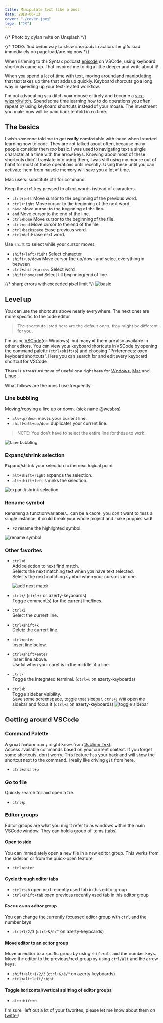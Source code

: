 ```yaml
---
title: Manipulate text like a boss
date: 2018-06-13
cover: "./cover.jpeg"
tags: ["DX"]
---
```


{/* Photo by dylan nolte on Unsplash */}

{/* TODO: find better way to show shortcuts in action. the gifs load immediately on page load/are big now */}

When listening to the Syntax podcast [episode](https://syntax.fm/show/048/vs-code-round-two) on VSCode, using keyboard shortcuts came up. That inspired me to dig a little deeper and write about it!

When you spend a lot of time with text, moving around and manipulating that text takes up time that adds up quickly.
Keyboard shorcuts go a long way in speeding up your text-related workflow.

I'm not advocating you ditch your mouse entirely and become a [vim-wizard/witch](https://twitter.com/noopkat). Spend some time learning how to do operations you often repeat by using keyboard shortcuts instead of your mouse. The investment you make now will be paid back tenfold in no time.

## The basics

I wish someone told me to get **really** comfortable with these when I started learning how to code. They are not talked about often, because many people consider them _too_ basic.
I was used to navigating text a single character at a time with the arrow keys. Knowing about most of these shortcuts didn't translate into using them, I was still using my mouse out of habit for most of these operations until recently.
Using these until you can activate them from muscle memory will save you a lot of time.

<Aside>

Mac users: substitute ctrl for command

</Aside>

Keep the `ctrl` key pressed to affect words instead of characters.

- `ctrl+left` Move cursor to the beginning of the previous word.
- `ctrl+right` Move cursor to the beginning of the next word.
- `home` Move cursor to the beginning of the line.
- `end` Move cursor to the end of the line.
- `ctrl+home` Move cursor to the beginning of the file.
- `ctrl+end` Move cursor to the end of the file.
- `ctrl+backspace` Erase previous word.
- `ctrl+del` Erase next word.

Use `shift` to select while your cursor moves.

- `shift+left/right` Select character
- `shift+up/down` Move cursor line up/down and select everything in between
- `ctrl+shift+arrows` Select word
- `shift+home/end` Select till beginning/end of line

{/* sharp errors with exceeded pixel limit */}
![basic](./basic.gif)

## Level up

You can use the shortcuts above nearly everywhere.
The next ones are more specific to the code editor.

> The shortcuts listed here are the default ones, they might be different for you.

I'm using [VSCode](https://code.visualstudio.com/)(on Windows), but many of them are also available in other editors. You can view your keyboard shortcuts in VSCode by opening the command palette (`ctrl+shift+p`) and choosing "Preferences: open keyboard shortcuts".
Here you can search for and edit every keyboard shortcut for VSCode.

There is a treasure trove of useful one right here for [Windows](https://code.visualstudio.com/shortcuts/keyboard-shortcuts-windows.pdf), [Mac](https://code.visualstudio.com/shortcuts/keyboard-shortcuts-macos.pdf) and [Linux](https://code.visualstudio.com/shortcuts/keyboard-shortcuts-linux.pdf)
.

What follows are the ones I use frequently.

### Line bubbling

Moving/copying a line up or down. (sick name [@wesbos](https://twitter.com/wesbos))

- `alt+up/down` moves your current line.
- `shift+alt+up/down` duplicates your current line.

> NOTE: You don't have to select the entire line for these to work.

![Line bubbling](line-bubbling.gif)

### Expand/shrink selection

Expand/shrink your selection to the next logical point

- `alt+shift+right` expands the selection.
- `alt+shift+left` shrinks the selection.

![expand/shrink selection](expand-shrink-selection.gif)

### Rename symbol

Renaming a function/variable/... can be a chore, you don't want to miss a single instance, it could break your whole project and make puppies sad!

- `F2` rename the highlighted symbol.

![rename symbol](rename-symbol.gif)

### Other favorites

- `ctrl+d`  
  Add selection to next find match.  
  Selects the next matching text when you have text selected.  
  Selects the next matching symbol when your cursor is in one.

  ![add next match](add-next-match.gif)

- `ctrl+/` (`ctrl+:` on azerty-keyboards)  
  Toggle comment(s) for the current line/lines.

- `ctrl+i`  
  Select the current line.

- `ctrl+shift+k`  
  Delete the current line.

- `ctrl+enter`  
  Insert line below.
- `ctrl+shift+enter`  
  Insert line above.  
  Useful when your caret is in the middle of a line.

- `` ctrl+` ``  
  Toggle the integrated terminal. (`ctrl+ù` on azerty-keyboards)

- `ctrl+b`  
  Toggle sidebar visibility.  
  Save some screenspace, toggle that sidebar.
  `ctrl+0` Will open the sidebar and focus it (`ctrl+à` on azerty-keyboards)
  ![toggle sidebar](toggle-sidebar.gif)

## Getting around VSCode

### Command Palette

A great feature many might know from [Sublime Text](https://www.sublimetext.com/).  
Access available commands based on your current context.
If you forget some shortcuts, don't worry. This feature has your back and will show the shortcut next to the command.
I really like driving `git` from here.

- `ctrl+shift+p`

### Go to file

Quickly search for and open a file.

- `ctrl+p`

### Editor groups

Editor groups are what you might refer to as windows within the main VSCode window. They can hold a group of items (tabs).

#### Open to side

You can immediately open a new file in a new editor group. This works from the sidebar, or from the quick-open feature.

- `ctrl+enter`

#### Cycle through editor tabs

- `ctrl+tab` open next recently used tab in this editor group
- `ctrl+shift+tab` open previous recently used tab in this editor group

#### Focus on an editor group

You can change the currently focussed editor group with `ctrl` and the number keys

- `ctrl+1/2/3` (`ctrl+&/é/"` on azerty-keyboards)

#### Move editor to an editor group

Move an editor to a spcific group by using `shift+alt` and the number keys.
Move the editor to the previous/next group by using `ctrl/alt` and the arrow keys.

- `shift+alt+1/2/3` (`ctrl+&/é/"` on azerty-keyboards)
- `ctrl+alt+left/right`

#### Toggle horizontal/vertical splitting of editor groups

- `alt+shift+0`

I'm sure I left out a lot of your favorites, please let me know about them on [twitter](https://twitter.com/nmeuleman)!
